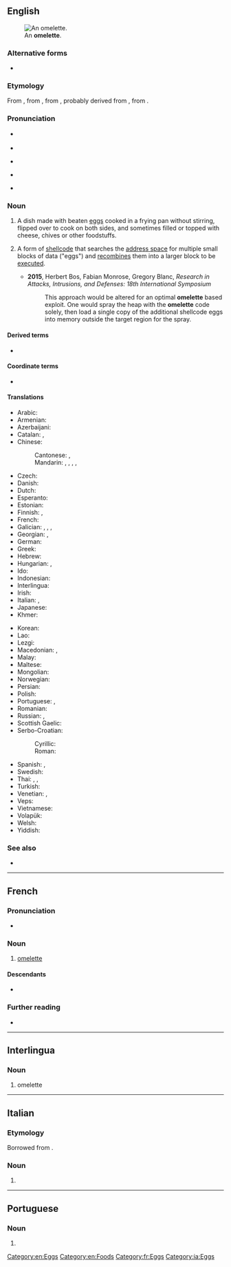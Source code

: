 {{also|Omelette}}
==English==
[[Image:FoodOmelete.jpg|thumb|right|An '''omelette'''.]]

===Alternative forms===
* {{l|en|omelet}} {{qualifier|chiefly US}}

===Etymology===
From {{etyl|fr|en}} {{m|fr|omelette}}, from {{m|fr|alemette}}, from {{m|fr|alemelle||knife blade}}, probably derived from {{m|fr|lemelle|la lemelle}}, from {{etyl|la|en}} {{m|la|lamella||thin plate}}.

===Pronunciation===
* {{a|UK}} {{IPA|en|/ˈɒm.lɪt/}}
* {{audio|en|En-uk-omelette.ogg|Audio (UK)}}
* {{a|AU}} {{IPA|en|/ˈɔm.lət/}}
* {{a|US|Canada}} {{IPA|en|/ˈɑm.lət/|/ˈɑm.lɪt/|/ˈɑ.mə.lət/}}
* {{audio|en|en-ca-omelette.opus|Audio (CA)}}

===Noun===
{{wikipedia}}
{{en-noun}}

# A dish made with beaten [[egg]]s cooked in a frying pan without stirring, flipped over to cook on both sides, and sometimes filled or topped with cheese, chives or other foodstuffs.
# {{lb|en|computing}} A form of [[shellcode]] that searches the [[address space]] for multiple small blocks of data ("eggs") and [[recombine]]s them into a larger block to be [[execute]]d.
#* '''2015''', Herbert Bos, ‎Fabian Monrose, ‎Gregory Blanc, ''Research in Attacks, Intrusions, and Defenses: 18th International Symposium''
#*: This approach would be altered for an optimal '''omelette''' based exploit. One would spray the heap with the '''omelette''' code solely, then load a single copy of the additional shellcode eggs into memory outside the target region for the spray.

====Derived terms====
* {{l|en|you can't make an omelette without breaking eggs}}

====Coordinate terms====
* {{l|en|frittata}}

====Translations====
{{trans-top|dish made with beaten eggs}}
* Arabic: {{t|ar|عُجَّة|f}}
* Armenian: {{t+|hy|ձվածեղ}}
* Azerbaijani: {{t+|az|qayğanaq}}
* Catalan: {{t+|ca|truita|f}}, {{t|ca|truita a la francesa|f}}
* Chinese:
*: Cantonese: {{t+|yue|奄列|sc=Hani}}, {{t|yue|唵列|tr=am1 lit6|sc=Hani}}
*: Mandarin: {{t|cmn|煎蛋餅}}, {{t|cmn|煎蛋饼|tr=jiāndànbǐng|sc=Hani}}, {{t+|cmn|煎蛋卷|tr=jiāndànjuǎn}}, {{t+|cmn|攤雞蛋}}, {{t+|cmn|摊鸡蛋|tr=tānjīdàn}}
* Czech: {{t+|cs|omeleta|f}}
* Danish: {{t|da|omelet|c}}
* Dutch: {{t+|nl|omelet|f}}
* Esperanto: {{t|eo|omleto}}
* Estonian: {{t|et|omlett}}
* Finnish: {{t+|fi|munakas}}, {{t+|fi|omeletti}}
* French: {{t+|fr|omelette|f}}
* Galician: {{t|gl|tortilla francesa|f}}, {{t+|gl|tortilla|f}}, {{t|gl|freixó|m}}, {{t|gl|torromica|f}}
* Georgian: {{t|ka|ომლეტი}}, {{t|ka|ერბო-კვერცხი}}
* German: {{t+|de|Omelett|n}}
* Greek: {{t+|el|ομελέτα|f}}
* Hebrew: {{t+|he|חֲבִיתָה|f|tr=khavitá|sc=Hebr}}
* Hungarian: {{t+|hu|omlett}}, {{t|hu|tojáslepény}}
* Ido: {{t+|io|omleto}}
* Indonesian: {{t+|id|telur dadar}}
* Interlingua: {{t|ia|omelette}}
* Irish: {{t|ga|uibheagán|m}}
* Italian: {{t+|it|omelette|f}}, {{q|with vegetables, cheeses, etc.}} {{t+|it|frittata|f}}
* Japanese: {{t+|ja|オムレツ|tr=omuretsu}}
* Khmer: {{t|km|ពងមាន់ចៀន|tr=pɔɔŋ moan ciən|sc=Khmr}}
{{trans-mid}}
* Korean: {{t|ko|오믈렛}}
* Lao: {{t+|lo|ໄຂ່ຈືນ}}
* Lezgi: {{t|lez|къайгъанах}}
* Macedonian: {{t|mk|омлет|m|sc=Cyrl}}, {{t|mk|кајгана|f|sc=Cyrl}}
* Malay: {{t|ms|telur dadar}}
* Maltese: {{t|mt|froġa|f}}
* Mongolian: {{t|mn|өндгөн жаврай|sc=Cyrl}}
* Norwegian: {{t+|no|omelett|m}}
* Persian: {{t+|fa|املت|tr=omlet|sc=fa-Arab}}
* Polish: {{t+|pl|omlet|m}}
* Portuguese: {{t+|pt|omelete|f}}, {{t+|pt|fritada|f}}
* Romanian: {{t+|ro|omletă}}
* Russian: {{t+|ru|омле́т|m}}, {{t+|ru|яи́чница|f|tr=jaíšnica, jaíčnica}}
* Scottish Gaelic: {{t|gd|bonnach-uighe|m}}
* Serbo-Croatian:
*: Cyrillic: {{t|sh|омлет|m|sc=Cyrl}}
*: Roman: {{t+|sh|omlet|m}}
* Spanish: {{t|es|tortilla francesa|f}}, {{t+|es|tortilla|f}} {{qualifier|Spain}}
* Swedish: {{t+|sv|omelett|c}}
* Thai: {{t+|th|ไข่เจียว}}, {{t|th|ไข่ฟู}}, {{t|th|ไข่ทอด}}
* Turkish: {{t+|tr|omlet}}
* Venetian: {{t+|vec|fortaja|f}}, {{t|vec|fritata|f}}
* Veps: {{t|vep|munarič}}
* Vietnamese: {{t|vi|món trứng tráng}}
* Volapük: {{t+|vo|moelät}}
* Welsh: {{t|cy|omled|m}}
* Yiddish: {{t|yi|אָמלעט|m}}
{{trans-bottom}}

===See also===
* {{comcatlite|Omelettes}}

[[Category:en:Eggs]]
[[Category:en:Foods]]

----

==French==

===Pronunciation===
* {{fr-IPA}}

===Noun===
{{fr-noun|f}}

# [[#English|omelette]]

====Descendants====
* {{desc|da|omelet|bor=1}}

===Further reading===
* {{R:TLFi}}

[[Category:fr:Eggs]]

----

==Interlingua==

===Noun===
{{ia-noun}}

# omelette

[[Category:ia:Eggs]]

----

==Italian==

===Etymology===
Borrowed from {{bor|it|fr|omelette}}.

===Noun===
{{it-noun|f|-}}

# {{l|en|omelette}}

{{topics|it|Foods}}

----

==Portuguese==

===Noun===
{{pt-noun|f}}

# {{alternative form of|pt|omelete}}